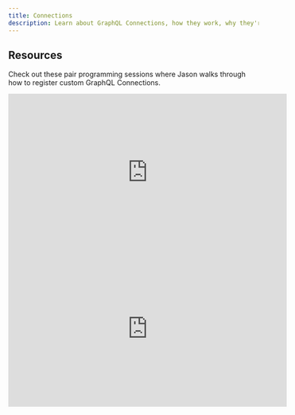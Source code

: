 ```yaml
---
title: Connections
description: Learn about GraphQL Connections, how they work, why they're important and how to create custom ones.
---
```


## Resources

Check out these pair programming sessions where Jason walks through how to register custom GraphQL Connections.

<div className="responsive-embed">
  <iframe
    width="560"
    height="315"
    src="https://www.youtube.com/embed/r2U-LlRAgcU"
    frameborder="0"
    allow="accelerometer; autoplay; encrypted-media; gyroscope; picture-in-picture"
    allowfullscreen
  ></iframe>
</div>

<div className="responsive-embed">
  <iframe
    width="560"
    height="315"
    src="https://www.youtube.com/embed/Po9gyc51HlQ"
    frameborder="0"
    allow="accelerometer; autoplay; encrypted-media; gyroscope; picture-in-picture"
    allowfullscreen
  ></iframe>
</div>
